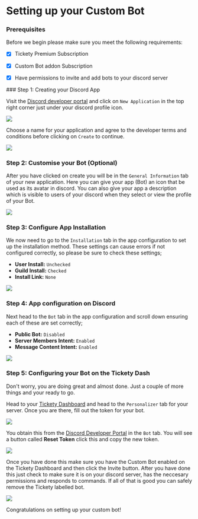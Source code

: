# Setting up your Custom Bot

### Prerequisites

Before we begin please make sure you meet the following requirements:

- [x] Tickety Premium Subscription
- [x] Custom Bot addon Subscription
- [x] Have permissions to invite and add bots to your discord server


<Steps>
### Step 1: Creating your Discord App

Visit the [Discord developer portal](https://discord.com/developers/applications) and click on `New Application` in the top right corner just under your discord profile icon.

![](/guide/personalizer/discord_dev_dash.png)

Choose a name for your application and agree to the developer terms and conditions before clicking on `Create` to continue.

![](/guide/personalizer/Name_application_terms.png)

### Step 2: Customise your Bot (Optional)

After you have clicked on create you will be in the `General Information` tab of your new application. Here you can give your app (Bot) an icon that be used as its avatar in discord.
You can also give your app a description which is visible to users of your discord when they select or view the profile of your Bot.

![](/guide/personalizer/discord_app_geninfo.png)

### Step 3: Configure App Installation

We now need to go to the `Installation` tab in the app configuration to set up the installation method. These settings can cause errors if not configured correctly, so please be sure to check these settings;

- **User Install:** `Unchecked`
- **Guild Install:** `Checked`
- **Install Link:** `None`

![](/guide/personalizer/discord_app_installconf.png)

### Step 4: App configuration on Discord

Next head to the `Bot` tab in the app configuration and scroll down ensuring each of these are set correctly;

- **Public Bot:** `Disabled`
- **Server Members Intent:** `Enabled`
- **Message Content Intent:** `Enabled`

![](/guide/personalizer/discord_bot_settings.png)

### Step 5: Configuring your Bot on the Tickety Dash

Don't worry, you are doing great and almost done. Just a couple of more things and your ready to go.

Head to your [Tickety Dashboard](https://tickety.top/dashboard) and head to the `Personalizer` tab for your server. Once you are there, fill out the token for your bot.

![](/guide/personalizer/tickety_bot_config.png)

You obtain this from the [Discord Developer Portal](https://discord.com/developers/applications) in the `Bot` tab. You will see a button called **Reset Token** click this and copy the new token.

![](/guide/personalizer/bot_reset_token.png)

Once you have done this make sure you have the Custom Bot enabled on the Tickety Dashboard and then click the Invite button. After you have done this just check to make sure it is on your discord server, has the neccesary permissions and responds to commands. If all of that is good you can safely remove the Tickety labelled bot.

![](/guide/personalizer/discord_bot_online.png)

</Steps>

Congratulations on setting up your custom bot!
